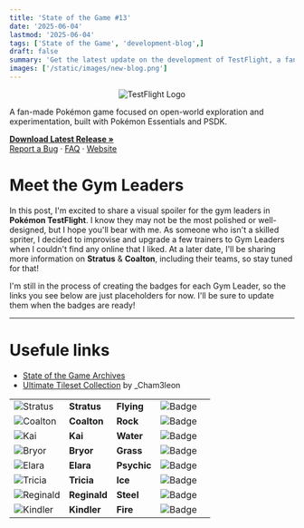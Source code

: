```yaml
---
title: 'State of the Game #13'
date: '2025-06-04'
lastmod: '2025-06-04'
tags: ['State of the Game', 'development-blog',]
draft: false
summary: 'Get the latest update on the development of TestFlight, a fan-made Pokémon game. Read about the progress made on the Gym Leader Map, Gym Leaders 1 & 2, Title Screen, and Fakémon Starters.'
images: ['/static/images/new-blog.png']
---
```


<div className="text-center"align="center">
  <img src="https://i.imgur.com/X1N3ADz.png" alt="TestFlight Logo" />
</div>

<div className="text-center">
  <p>
    A fan-made Pokémon game focused on open-world exploration and experimentation, built with Pokémon Essentials and PSDK.
  </p>
  <p>
    <a href="https://github.com/EmeraldVoid/Pokemon-TestFlight/releases"><strong>Download Latest Release »</strong></a>
    <br />
    <a href="https://github.com/EmeraldVoid/Pokemon-TestFlight/issues">Report a Bug</a>
    ·
    <a href="https://github.com/EmeraldVoid/Pokemon-TestFlight?tab=readme-ov-file#faq">FAQ</a>
    ·
    <a href="https://emeraldvoid.github.io/Pokemon-TestFlight/index.html">Website</a>
  </p>
</div>

# Meet the Gym Leaders

In this post, I'm excited to share a visual spoiler for the gym leaders in **Pokémon TestFlight**. I know they may not be the most polished or well-designed, but I hope you'll bear with me. As someone who isn't a skilled spriter, I decided to improvise and upgrade a few trainers to Gym Leaders when I couldn't find any online that I liked. At a later date, I'll be sharing more information on **Stratus** & **Coalton**, including their teams, so stay tuned for that!

I'm still in the process of creating the badges for each Gym Leader, so the links you see below are just placeholders for now. I'll be sure to update them when the badges are ready!

<table style={{ textAlign: 'center' }}>
  <tr style={{ backgroundColor: '#add2f5', color: 'black' }}>
    <td><img src="https://i.imgur.com/00LOD06.png" alt="Stratus" style={{ display: 'block', marginLeft: 'auto', marginRight: 'auto' }} /></td>
    <td><strong>Stratus</strong></td>
    <td><strong>Flying</strong></td>
    <td><img src="link to badge" alt="Badge" style={{ display: 'block', marginLeft: 'auto', marginRight: 'auto' }} /></td>
    <td></td>
  </tr>
  <tr style={{ backgroundColor: '#cbc7ad', color: 'black' }}>
    <td><img src="https://i.imgur.com/uzwEj6O.png" alt="Coalton" style={{ display: 'block', marginLeft: 'auto', marginRight: 'auto' }} /></td>
    <td><strong>Coalton</strong></td>
    <td><strong>Rock</strong></td>
    <td><img src="link to badge" alt="Badge" style={{ display: 'block', marginLeft: 'auto', marginRight: 'auto' }} /></td>
  </tr>
  <tr style={{ backgroundColor: '#74acf5', color: 'black' }}>
    <td><img src="https://i.imgur.com/alqMExP.png" alt="Kai" style={{ display: 'block', marginLeft: 'auto', marginRight: 'auto' }} /></td>
    <td><strong>Kai</strong></td>
    <td><strong>Water</strong></td>
    <td><img src="link to badge" alt="Badge" style={{ display: 'block', marginLeft: 'auto', marginRight: 'auto' }} /></td>
  </tr>
  <tr style={{ backgroundColor: '#82c274', color: 'black' }}>
    <td><img src="https://i.imgur.com/TLpjfUe.png" alt="Bryor" style={{ display: 'block', marginLeft: 'auto', marginRight: 'auto' }} /></td>
    <td><strong>Bryor</strong></td>
    <td><strong>Grass</strong></td>
    <td><img src="link to badge" alt="Badge" style={{ display: 'block', marginLeft: 'auto', marginRight: 'auto' }} /></td>
  </tr>
  <tr style={{ backgroundColor: '#f584a8', color: 'black' }}>
    <td><img src="https://i.imgur.com/DX5dZ4Q.png" alt="Elara" style={{ display: 'block', marginLeft: 'auto', marginRight: 'auto' }} /></td>
    <td><strong>Elara</strong></td>
    <td><strong>Psychic</strong></td>
    <td><img src="link to badge" alt="Badge" style={{ display: 'block', marginLeft: 'auto', marginRight: 'auto' }} /></td>
  </tr>
  <tr style={{ backgroundColor: '#81dff7', color: 'black' }}>
    <td><img src="https://i.imgur.com/k0id8IK.png" alt="Tricia" style={{ display: 'block', marginLeft: 'auto', marginRight: 'auto' }} /></td>
    <td><strong>Tricia</strong></td>
    <td><strong>Ice</strong></td>
    <td><img src="link to badge" alt="Badge" style={{ display: 'block', marginLeft: 'auto', marginRight: 'auto' }} /></td>
  </tr>
  <tr style={{ backgroundColor: '#98c2d1', color: 'black' }}>
    <td><img src="https://i.imgur.com/j9dveuK.png" alt="Reginald" style={{ display: 'block', marginLeft: 'auto', marginRight: 'auto' }} /></td>
    <td><strong>Reginald</strong></td>
    <td><strong>Steel</strong></td>
    <td><img src="link to badge" alt="Badge" style={{ display: 'block', marginLeft: 'auto', marginRight: 'auto' }} /></td>
  </tr>
  <tr style={{ backgroundColor: '#ef7374', color: 'black' }}>
    <td><img src="https://i.imgur.com/rIaYgcp.png" alt="Kindler" style={{ display: 'block', marginLeft: 'auto', marginRight: 'auto' }} /></td>
    <td><strong>Kindler</strong></td>
    <td><strong>Fire</strong></td>
    <td><img src="link to badge" alt="Badge" style={{ display: 'block', marginLeft: 'auto', marginRight: 'auto' }} /></td>


---

# Usefule links

- [State of the Game Archives](https://pokemon-test-flight.vercel.app/tags/state-of-the-game)
- [Ultimate Tileset Collection](https://docs.google.com/document/d/1oljKeOK1LBnkr3RYBmH1o4wSRY9gALgyDbHpqQSu0vU/edit?tab=t.0) by _Cham3leon
